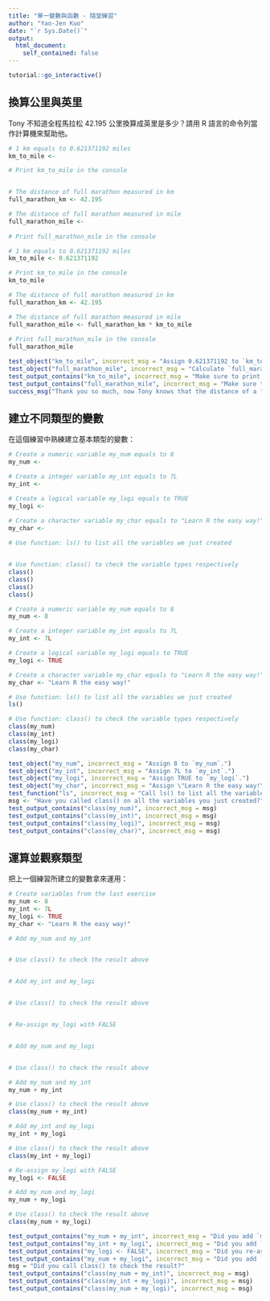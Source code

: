 ```yaml
---
title: "單一變數與函數 - 隨堂練習"
author: "Yao-Jen Kuo"
date: "`r Sys.Date()`"
output: 
  html_document:
    self_contained: false
---
```


```r
tutorial::go_interactive()
```

## 換算公里與英里

Tony 不知道全程馬拉松 42.195 公里換算成英里是多少？請用 R 語言的命令列當作計算機來幫助他。

```r
# 1 km equals to 0.621371192 miles
km_to_mile <- 

# Print km_to_mile in the console


# The distance of full marathon measured in km
full_marathon_km <- 42.195

# The distance of full marathon measured in mile
full_marathon_mile <- 
  
# Print full_marathon_mile in the console

```

```r
# 1 km equals to 0.621371192 miles
km_to_mile <- 0.621371192

# Print km_to_mile in the console
km_to_mile

# The distance of full marathon measured in km
full_marathon_km <- 42.195

# The distance of full marathon measured in mile
full_marathon_mile <- full_marathon_km * km_to_mile
  
# Print full_marathon_mile in the console
full_marathon_mile
```

```r
test_object("km_to_mile", incorrect_msg = "Assign 0.621371192 to `km_to_mile`.")
test_object("full_marathon_mile", incorrect_msg = "Calculate `full_marathon_mile` by multiplying `full_marathon_km` with `km_to_mile`.")
test_output_contains("km_to_mile", incorrect_msg = "Make sure to print `km_to_mile`.")
test_output_contains("full_marathon_mile", incorrect_msg = "Make sure to print `full_marathon_mile`.")
success_msg("Thank you so much, now Tony knows that the distance of a full marathon course is 26.2 miles!")
```

## 建立不同類型的變數

在這個練習中熟練建立基本類型的變數：

```r
# Create a numeric variable my_num equals to 8
my_num <- 

# Create a integer variable my_int equals to 7L
my_int <- 

# Create a logical variable my_logi equals to TRUE
my_logi <- 

# Create a character variable my_char equals to "Learn R the easy way!"
my_char <- 
  
# Use function: ls() to list all the variables we just created


# Use function: class() to check the variable types respectively
class()
class()
class()
class()
```

```r
# Create a numeric variable my_num equals to 8
my_num <- 8

# Create a integer variable my_int equals to 7L
my_int <- 7L

# Create a logical variable my_logi equals to TRUE
my_logi <- TRUE

# Create a character variable my_char equals to "Learn R the easy way!"
my_char <- "Learn R the easy way!"

# Use function: ls() to list all the variables we just created
ls()

# Use function: class() to check the variable types respectively
class(my_num)
class(my_int)
class(my_logi)
class(my_char)
```

```r
test_object("my_num", incorrect_msg = "Assign 8 to `my_num`.")
test_object("my_int", incorrect_msg = "Assign 7L to `my_int`.")
test_object("my_logi", incorrect_msg = "Assign TRUE to `my_logi`.")
test_object("my_char", incorrect_msg = "Assign \"Learn R the easy way!\" to `my_logi`.")
test_function("ls", incorrect_msg = "Call ls() to list all the variables.")
msg <- "Have you called class() on all the variables you just created?"
test_output_contains("class(my_num)", incorrect_msg = msg)
test_output_contains("class(my_int)", incorrect_msg = msg)
test_output_contains("class(my_logi)", incorrect_msg = msg)
test_output_contains("class(my_char)", incorrect_msg = msg)
```

## 運算並觀察類型

把上一個練習所建立的變數拿來運用：

```r
# Create variables from the last exercise
my_num <- 8
my_int <- 7L
my_logi <- TRUE
my_char <- "Learn R the easy way!"
```

```r
# Add my_num and my_int


# Use class() to check the result above


# Add my_int and my_logi


# Use class() to check the result above


# Re-assign my_logi with FALSE


# Add my_num and my_logi


# Use class() to check the result above

```

```r
# Add my_num and my_int
my_num + my_int

# Use class() to check the result above
class(my_num + my_int)

# Add my_int and my_logi
my_int + my_logi

# Use class() to check the result above
class(my_int + my_logi)

# Re-assign my_logi with FALSE
my_logi <- FALSE

# Add my_num and my_logi
my_num + my_logi

# Use class() to check the result above
class(my_num + my_logi)
```

```r
test_output_contains("my_num + my_int", incorrect_msg = "Did you add `my_num` with `my_int`?")
test_output_contains("my_int + my_logi", incorrect_msg = "Did you add `my_int` with `my_logi`?")
test_output_contains("my_logi <- FALSE", incorrect_msg = "Did you re-assign FALSE to `my_logi`?")
test_output_contains("my_num + my_logi", incorrect_msg = "Did you add `my_num` with `my_logi`?")
msg = "Did you call class() to check the result?"
test_output_contains("class(my_num + my_int)", incorrect_msg = msg)
test_output_contains("class(my_int + my_logi)", incorrect_msg = msg)
test_output_contains("class(my_num + my_logi)", incorrect_msg = msg)
```